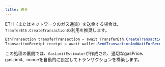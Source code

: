 ```yaml
---
title: 送金
---
```


ETH（またはネットワークのガス通貨）を送金する場合は、`TranferEth.CreateTransaction`の利用を推奨します。

```csharp
EthTransaction transferTransaction = await TransferEth.CreateTransaction(client, wallet, recipientAddress, DecimalNormalizer.Normalize(1));
TransactionReceipt receipt = await wallet.SendTransactionAndWaitForReceipt(client, transferTransaction);
```

この処理の裏側では、`GasLimitEstimator`が作成され、適切なgasPrice、gasLimit、nonceを自動的に設定してトランザクションを構築します。